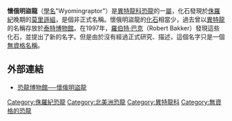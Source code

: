 '''懷俄明盜龍'''（[[學名|學名]]"Wyomingraptor"）是[[異特龍科|異特龍科]][[恐龍|恐龍]]的一[[屬|屬]]，化石發現於[[侏羅紀|侏羅紀]]晚期的[[莫里遜組|莫里遜組]]，是個非正式名稱。懷俄明盜龍的[[化石|化石]]相當少，過去曾以[[異特龍|異特龍]]的名稱存放於[[泰特博物館|泰特博物館]]。在1997年，[[羅伯特·巴克|羅伯特·巴克]]（Robert Bakker）發現這些化石，並提出了新的名字。但是由於沒有經過正式研究、描述，這個名字只是一個[[無資格名稱|無資格名稱]]。

==外部連結==
* [https://web.archive.org/web/20071109001817/http://www.dinosaur.net.cn/museum/Wyomingraptor.htm 恐龍博物館──懷俄明盜龍]
{{dinosaur-stub}}
[[Category:侏羅紀恐龍|Category:侏羅紀恐龍]]
[[Category:北美洲恐龍|Category:北美洲恐龍]]
[[Category:異特龍科|Category:異特龍科]]
[[Category:無資格的恐龍|Category:無資格的恐龍]]